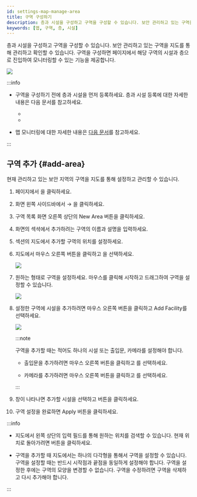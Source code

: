 ```yaml
---
id: settings-map-manage-area
title: 구역 구성하기
description: 층과 시설을 구성하고 구역을 구성할 수 있습니다. 보안 관리하고 있는 구역을 지도를 통해 관리하고 확인할 수 있습니다.
keywords: [맵, 구역, 층, 시설]
---
```


층과 시설을 구성하고 구역을 구성할 수 있습니다. 보안 관리하고 있는 구역을 지도를 통해 관리하고 확인할 수 있습니다. 구역을 구성하면 <Cmd sid='shell.header.arena' /> 페이지에서 해당 구역의 시설과 층으로 진입하여 모니터링할 수 있는 기능을 제공합니다.

<Image src='/img/monitoring-map-open-map.png' />

:::info

* 구역을 구성하기 전에 층과 시설을 먼저 등록하세요. 층과 시설 등록에 대한 자세한 내용은 다음 문서를 참고하세요.

  * <DocLink docId='platform/biostar_x/settings-map-manage-floor' />

  * <DocLink docId='platform/biostar_x/settings-map-manage-facility' />

* 맵 모니터링에 대한 자세한 내용은 [다음 문서](monitoring-map)를 참고하세요.

:::

## 구역 추가 {#add-area}

현재 관리하고 있는 보안 지역의 구역을 지도를 통해 설정하고 관리할 수 있습니다.

1. <Cmd sid='shell.header.launcher' /> 페이지에서 <Cmd sid='shell.header.setting' />을 클릭하세요.

1. 화면 왼쪽 사이드바에서 <Cmd sid='setting.menu.map.root' /> → <Cmd sid='setting.menu.map.area' />을 클릭하세요.

1. 구역 목록 화면 오른쪽 상단의 <Cmd>New Area</Cmd> 버튼을 클릭하세요.

1. <Cmd sid='setting.area.page.title' /> 화면의 <Cmd sid='setting.area.information.section.title' /> 섹셕에서 추가하려는 구역의 이름과 설명을 입력하세요.

1. <Cmd sid='setting.area.configuration.section.title' /> 섹션의 지도에서 추가할 구역의 위치를 설정하세요.

1. 지도에서 마우스 오른쪽 버튼을 클릭하고 <Cmd sid='setting.area.label.setArea' />을 선택하세요.

    <Image src='/img/biostarx-settings-map-area-add-01.png' />

1. 원하는 형태로 구역을 설정하세요. 마우스를 클릭해 시작하고 드래그하여 구역을 설정할 수 있습니다.

    <Image src='/img/biostarx-settings-map-area-drawing.gif' />

1. 설정한 구역에 시설을 추가하려면 마우스 오른쪽 버튼을 클릭하고 <Cmd>Add Facility</Cmd>를 선택하세요.

    <Image src='/img/biostarx-settings-map-area-add-02.png' />

    :::note

    구역을 추가할 때는 적어도 하나의 시설 또는 출입문, 카메라를 설정해야 합니다.

    * 출입문을 추가하려면 마우스 오른쪽 버튼을 클릭하고 <Cmd sid='setting.area.label.addDoor' />를 선택하세요.

    * 카메라를 추가하려면 마우스 오른쪽 버튼을 클릭하고 <Cmd sid='setting.area.label.addCamera' />를 선택하세요.

    :::

1. <Cmd sid='setting.area.label.addFacility' /> 창이 나타나면 추가할 시설을 선택하고 <Cmd sid='common.apply' /> 버튼을 클릭하세요.

1. 구역 설정을 완료하면 <Cmd>Apply</Cmd> 버튼을 클릭하세요.

:::info

* 지도에서 왼쪽 상단의 입력 필드를 통해 원하는 위치를 검색할 수 있습니다. 현재 위치로 돌아가려면 <IcCurP /> 버튼을 클릭하세요.

* 구역을 추가할 때 지도에서는 하나의 다각형을 통해서 구역을 설정할 수 있습니다. 구역을 설정할 때는 반드시 시작점과 끝점을 동일하게 설정해야 합니다. 구역을 설정한 후에는 구역의 모양을 변경할 수 없습니다. 구역을 수정하려면 구역을 삭제하고 다시 추가해야 합니다.

:::

